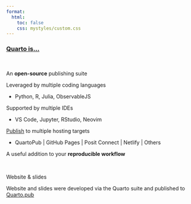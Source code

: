 ```yaml
---
format: 
  html:
    toc: false
    css: mystyles/custom.css
---
```


### [Quarto is...](https://quarto.org)

 \

An **open-source** publishing suite

Leveraged by multiple coding languages

-   [Python, R, Julia, ObservableJS]{.gray}

Supported by multiple IDEs

-   [VS Code, Jupyter, RStudio, Neovim]{.gray}

[Publish](https://quarto.org/docs/publishing/) to multiple hosting targets

-   [QuartoPub \| GitHub Pages \| Posit Connect \| Netlify \| Others]{.gray}

A useful addition to your **reproducible workflow**

 \

::: {.card .bg-secondary .mb-3}
::: card-header
Website & slides
:::

::: card-body
Website and slides were developed via the Quarto suite and published to [Quarto.pub](https://quarto.pub)
:::
:::

<!-- More info on applyting styles -->

<!-- Bootswatch::Yeti   https://bootswatch.com/yeti/ -->

<!-- Bootstrap CSS  https://www.w3schools.com/bootstrap/bootstrap_ref_css_helpers.asp -->

